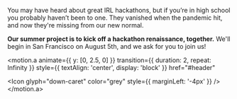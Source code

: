 
<Box className="copy">

You may have heard about great IRL hackathons, but if you’re in high school you
probably haven’t been to one. They vanished when the pandemic hit, and now
they're missing from our new normal.

**Our summer project is to kick off a hackathon renaissance, together.**
We'll begin in San Francisco on August 5th, and we ask for you to join us!

<motion.a
  animate={{ y: [0, 2.5, 0] }}
  transition={{ duration: 2, repeat: Infinity }}
  style={{ textAlign: 'center', display: 'block' }}
  href="#header"
>
  <Icon glyph="down-caret" color="grey" style={{ marginLeft: '-4px' }} />
</motion.a>

</Box>

<style>
  {/* TODO: don't force these to be global */}
  {`
  .copy p {
    font-size: 24px;
    color: var(--theme-ui-colors-white);
  }
  .copy a {
    color: var(--theme-ui-colors-white) !important;
    text-decoration: underline;
  }
  `}
</style>
